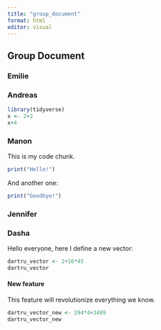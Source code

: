 ```yaml
---
title: "group_document"
format: html
editor: visual
---
```


## Group Document

### Emilie

### Andreas

```r
library(tidyverse)
x <- 2+2
x+4
```

### Manon

This is my code chunk.

```r
print("Hello!")

```

And another one:

```r
print("Goodbye!")
```

### Jennifer

### Dasha

Hello everyone, here I define a new vector:

```r
dartru_vector <- 2+16*45
dartru_vector
```

#### New feature

This feature will revolutionize everything we know.

```r
dartru_vector_new <- 294*4+3489
dartru_vector_new
```
